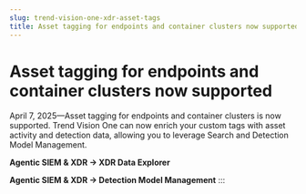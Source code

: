 ```yaml
---
slug: trend-vision-one-xdr-asset-tags
title: Asset tagging for endpoints and container clusters now supported
---
```

# Asset tagging for endpoints and container clusters now supported

April 7, 2025—Asset tagging for endpoints and container clusters is now supported. Trend Vision One can now enrich your custom tags with asset activity and detection data, allowing you to leverage Search and Detection Model Management.

**Agentic SIEM & XDR → XDR Data Explorer**

**Agentic SIEM & XDR → Detection Model Management**
:::
